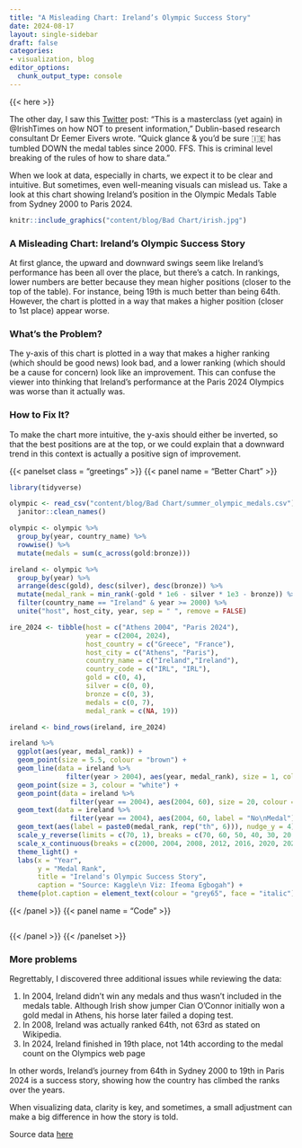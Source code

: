 ```yaml
---
title: "A Misleading Chart: Ireland’s Olympic Success Story"
date: 2024-08-17
layout: single-sidebar
draft: false
categories:
- visualization, blog
editor_options: 
  chunk_output_type: console
---
```


{{< here >}}

The other day, I saw this [Twitter](https://x.com/EemerEivers/status/1822239148519890981) post: “This is a masterclass (yet again) in @IrishTimes on how NOT to present information,” Dublin-based research consultant Dr Eemer Eivers wrote. “Quick glance & you’d be sure 🇮🇪 has tumbled DOWN the medal tables since 2000. FFS. This is criminal level breaking of the rules of how to share data.”

When we look at data, especially in charts, we expect it to be clear and intuitive. But sometimes, even well-meaning visuals can mislead us. Take a look at this chart showing Ireland’s position in the Olympic Medals Table from Sydney 2000 to Paris 2024.

```r

knitr::include_graphics("content/blog/Bad Chart/irish.jpg")

```


### A Misleading Chart: Ireland’s Olympic Success Story

At first glance, the upward and downward swings seem like Ireland's performance has been all over the place, but there's a catch. In rankings, lower numbers are better because they mean higher positions (closer to the top of the table). For instance, being 19th is much better than being 64th. However, the chart is plotted in a way that makes a higher position (closer to 1st place) appear worse. 


### What’s the Problem?

The y-axis of this chart is plotted in a way that makes a higher ranking (which should be good news) look bad, and a lower ranking (which should be a cause for concern) look like an improvement. This can confuse the viewer into thinking that Ireland's performance at the Paris 2024 Olympics was worse than it actually was.

### How to Fix It?

To make the chart more intuitive, the y-axis should either be inverted, so that the best positions are at the top, or we could explain that a downward trend in this context is actually a positive sign of improvement.

{{< panelset class = "greetings" >}}
{{< panel name = "Better Chart" >}}
```r

library(tidyverse)

olympic <- read_csv("content/blog/Bad Chart/summer_olympic_medals.csv") %>% 
  janitor::clean_names() 

olympic <- olympic %>% 
  group_by(year, country_name) %>% 
  rowwise() %>% 
  mutate(medals = sum(c_across(gold:bronze)))

ireland <- olympic %>% 
  group_by(year) %>% 
  arrange(desc(gold), desc(silver), desc(bronze)) %>%
  mutate(medal_rank = min_rank(-gold * 1e6 - silver * 1e3 - bronze)) %>%
  filter(country_name == "Ireland" & year >= 2000) %>% 
  unite("host", host_city, year, sep = " ", remove = FALSE) 

ire_2024 <- tibble(host = c("Athens 2004", "Paris 2024"),
                   year = c(2004, 2024),
                   host_country = c("Greece", "France"),
                   host_city = c("Athens", "Paris"),
                   country_name = c("Ireland","Ireland"),
                   country_code = c("IRL", "IRL"),
                   gold = c(0, 4),
                   silver = c(0, 0),
                   bronze = c(0, 3),
                   medals = c(0, 7),
                   medal_rank = c(NA, 19))

ireland <- bind_rows(ireland, ire_2024)

ireland %>% 
  ggplot(aes(year, medal_rank)) +
  geom_point(size = 5.5, colour = "brown") +
  geom_line(data = ireland %>% 
              filter(year > 2004), aes(year, medal_rank), size = 1, colour = "brown") +
  geom_point(size = 3, colour = "white") +
  geom_point(data = ireland %>% 
               filter(year == 2004), aes(2004, 60), size = 20, colour = "grey95") +
  geom_text(data = ireland %>% 
               filter(year == 2004), aes(2004, 60, label = "No\nMedal"), nudge_y = 1.2)+ 
  geom_text(aes(label = paste0(medal_rank, rep("th", 6))), nudge_y = 4) +
  scale_y_reverse(limits = c(70, 1), breaks = c(70, 60, 50, 40, 30, 20, 10, 1)) +
  scale_x_continuous(breaks = c(2000, 2004, 2008, 2012, 2016, 2020, 2024), labels = c("Sydney\n2000", "Athens\n2004", "Beijing\n2008", "London\n2012", "Rio de Janeiro\n2016", "Tokyo\n2020", "Paris\n2024"))+
  theme_light() +
  labs(x = "Year",
       y = "Medal Rank",
       title = "Ireland's Olympic Success Story",
       caption = "Source: Kaggle\n Viz: Ifeoma Egbogah") +
  theme(plot.caption = element_text(colour = "grey65", face = "italic"))

```
{{< /panel >}}
{{< panel name = "Code" >}}
```r


```
{{< /panel >}}
{{< /panelset >}}

### More problems

Regrettably, I discovered three additional issues while reviewing the data:

1. In 2004, Ireland didn't win any medals and thus wasn't included in the medals table. Although Irish show jumper Cian O'Connor initially won a gold medal in Athens, his horse later failed a doping test.
2. In 2008, Ireland was actually ranked 64th, not 63rd as stated on Wikipedia.
3. In 2024, Ireland finished in 19th place, not 14th according to the medal  count on the Olympics web page

In other words, Ireland's journey from 64th in Sydney 2000 to 19th in Paris 2024 is a success story, showing how the country has climbed the ranks over the years. 

When visualizing data, clarity is key, and sometimes, a small adjustment can make a big difference in how the story is told.

Source data [here](https://www.kaggle.com/datasets/ramontanoeiro/summer-olympic-medals-1986-2020/data)

